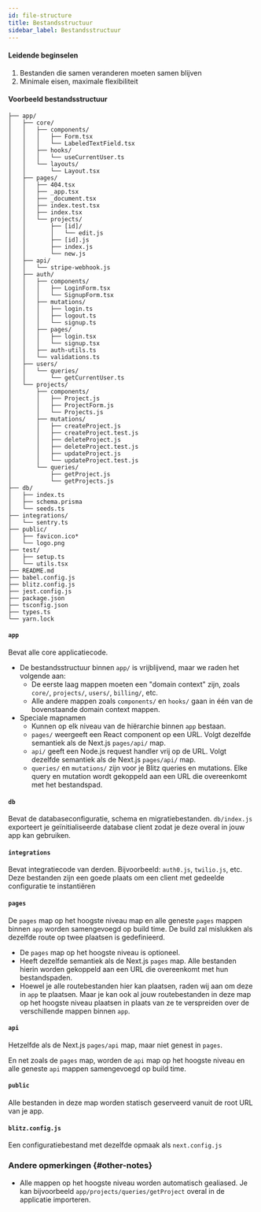 ```yaml
---
id: file-structure
title: Bestandsstructuur
sidebar_label: Bestandsstructuur
---
```


#### Leidende beginselen

1. Bestanden die samen veranderen moeten samen blijven
2. Minimale eisen, maximale flexibiliteit

#### Voorbeeld bestandsstructuur

```
├── app/
│   ├── core/
│   │   ├── components/
│   │   │   ├── Form.tsx
│   │   │   └── LabeledTextField.tsx
│   │   ├── hooks/
│   │   │   └── useCurrentUser.ts
│   │   └── layouts/
│   │       └── Layout.tsx
│   ├── pages/
│   │   ├── 404.tsx
│   │   ├── _app.tsx
│   │   ├── _document.tsx
│   │   ├── index.test.tsx
│   │   ├── index.tsx
│   │   └── projects/
│   │       ├── [id]/
│   │       │   └── edit.js
│   │       ├── [id].js
│   │       ├── index.js
│   │       └── new.js
│   ├── api/
│   │   └── stripe-webhook.js
│   ├── auth/
│   │   ├── components/
│   │   │   ├── LoginForm.tsx
│   │   │   └── SignupForm.tsx
│   │   ├── mutations/
│   │   │   ├── login.ts
│   │   │   ├── logout.ts
│   │   │   └── signup.ts
│   │   ├── pages/
│   │   │   ├── login.tsx
│   │   │   └── signup.tsx
│   │   ├── auth-utils.ts
│   │   └── validations.ts
│   ├── users/
│   │   └── queries/
│   │       └── getCurrentUser.ts
│   └── projects/
│       ├── components/
│       │   ├── Project.js
│       │   ├── ProjectForm.js
│       │   └── Projects.js
│       ├── mutations/
│       │   ├── createProject.js
│       │   ├── createProject.test.js
│       │   ├── deleteProject.js
│       │   ├── deleteProject.test.js
│       │   ├── updateProject.js
│       │   └── updateProject.test.js
│       └── queries/
│           ├── getProject.js
│           └── getProjects.js
├── db/
│   ├── index.ts
│   ├── schema.prisma
│   └── seeds.ts
├── integrations/
│   └── sentry.ts
├── public/
│   ├── favicon.ico*
│   └── logo.png
├── test/
│   ├── setup.ts
│   └── utils.tsx
├── README.md
├── babel.config.js
├── blitz.config.js
├── jest.config.js
├── package.json
├── tsconfig.json
├── types.ts
└── yarn.lock
```

#### `app`

Bevat alle core applicatiecode.

- De bestandsstructuur binnen `app/` is vrijblijvend, maar we raden het volgende aan:
  - De eerste laag mappen moeten een "domain context" zijn, zoals `core/`, `projects/`, `users/`, `billing/`, etc.
  - Alle andere mappen zoals `components/` en `hooks/` gaan in één van de bovenstaande domain context mappen.
- Speciale mapnamen
  - Kunnen op elk niveau van de hiërarchie binnen `app` bestaan.
  - `pages/` weergeeft een React component op een URL. Volgt dezelfde semantiek als de Next.js `pages/api/` map.
  - `api/` geeft een Node.js request handler vrij op de URL. Volgt dezelfde semantiek als de Next.js `pages/api/` map.
  - `queries/` en `mutations/` zijn voor je Blitz queries en mutations. Elke query en mutation wordt gekoppeld aan een URL die overeenkomt met het bestandspad.

#### `db`

Bevat de databaseconfiguratie, schema en migratiebestanden. `db/index.js` exporteert je geïnitialiseerde database client zodat je deze overal in jouw app kan gebruiken.

#### `integrations`

Bevat integratiecode van derden. Bijvoorbeeld: `auth0.js`, `twilio.js`, etc. Deze bestanden zijn een goede plaats om een client met gedeelde configuratie te instantiëren

#### `pages`

De `pages` map op het hoogste niveau map en alle geneste `pages` mappen binnen `app` worden samengevoegd op build time. De build zal mislukken als dezelfde route op twee plaatsen is gedefinieerd.

- De `pages` map op het hoogste niveau is optioneel.
- Heeft dezelfde semantiek als de Next.js `pages` map. Alle bestanden hierin worden gekoppeld aan een URL die overeenkomt met hun bestandspaden.
- Hoewel je alle routebestanden hier kan plaatsen, raden wij aan om deze in `app` te plaatsen. Maar je kan ook al jouw routebestanden in deze map op het hoogste niveau plaatsen in plaats van ze te verspreiden over de verschillende 
mappen binnen `app`.

#### `api`

Hetzelfde als de Next.js `pages/api` map, maar niet genest in `pages`.

En net zoals de `pages` map, worden de `api` map op het hoogste niveau en alle geneste `api` mappen samengevoegd op build time.

#### `public`

Alle bestanden in deze map worden statisch geserveerd vanuit de root URL van je app.

#### `blitz.config.js`

Een configuratiebestand met dezelfde opmaak als `next.config.js`

### Andere opmerkingen {#other-notes}

- Alle mappen op het hoogste niveau worden automatisch gealiased. Je kan bijvoorbeeld `app/projects/queries/getProject` overal in de applicatie importeren.

